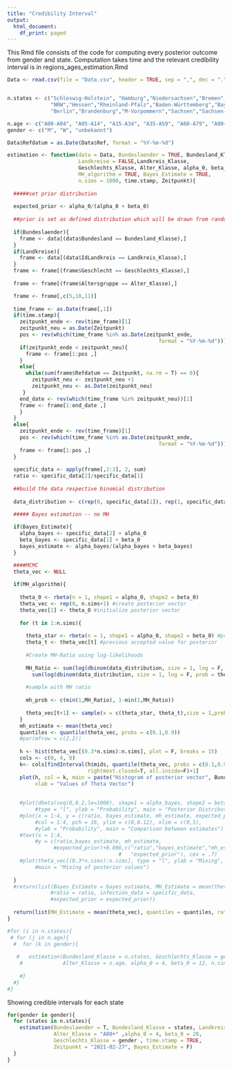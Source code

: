 ```yaml
---
title: "Credibility Interval"
output:
  html_document:
    df_print: paged
---
```



This Rmd file consists of the code for computing every
posterior outcome from gender and state. Computation takes
time and the relevant credibility interval is in 
regions_ages_estimation.Rmd

```r

Data <- read.csv(file = "Data.csv", header = TRUE, sep = ",", dec = ".")


n.states <- c("Schleswig-Holstein", "Hamburg","Niedersachsen","Bremen",
              "NRW","Hessen","Rheinland-Pfalz","Baden-Württemberg","Bayern","Saarland",
              "Berlin","Brandenburg","M-Vorpommern","Sachsen","Sachsen-Anhalt","Thüringen")

n.age <- c("A00-A04", "A05-A14", "A15-A34", "A35-A59", "A60-A79", "A80+")
gender <- c("M", "W", "unbekannt")

Data$Refdatum = as.Date(Data$Ref, format = "%Y-%m-%d")
```

```r
estimation <- function(data = Data, Bundeslaender = TRUE, Bundesland_Klasse, 
                       Landkreise = FALSE,Landkreis_Klasse,
                       Geschlechts_Klasse, Alter_Klasse, alpha_0, beta_0,
                       MH_algorithm = TRUE, Bayes_Estimate = TRUE, 
                       n.sims = 1000, time.stamp, Zeitpunkt){
  
  #####set prior distribution
  
  expected_prior <- alpha_0/(alpha_0 + beta_0)
  
  ##prior is set as defined distribution which will be drawn from random
  
  if(Bundeslaender){
    frame <- data[(data$Bundesland == Bundesland_Klasse),]
  }
  if(Landkreise){
    frame <- data[(data$IdLandkreis == Landkreis_Klasse),]
  }
  frame <- frame[(frame$Geschlecht == Geschlechts_Klasse),]
  
  frame <- frame[(frame$Altersgruppe == Alter_Klasse),]

  frame <- frame[,c(5,10,11)]
  
  time_frame <- as.Date(frame[,1])  
  if(time.stamp){
    zeitpunkt_ende <- rev(time_frame)[1]
    zeitpunkt_neu = as.Date(Zeitpunkt)
    pos <- rev(which(time_frame %in% as.Date(zeitpunkt_ende, 
                                                 format = "%Y-%m-%d")))[1]
    if(zeitpunkt_ende < zeitpunkt_neu){
      frame <- frame[1:pos ,]
    }
    else{
      while(sum(frame$Refdatum == Zeitpunkt, na.rm = T) == 0){
        zeitpunkt_neu <- zeitpunkt_neu +1
        zeitpunkt_neu <- as.Date(zeitpunkt_neu)
     }
    end_date <- rev(which(time_frame %in% zeitpunkt_neu))[1]
    frame <- frame[1:end_date ,]
    }
  }
  else{
    zeitpunkt_ende <- rev(time_frame)[1]
    pos <- rev(which(time_frame %in% as.Date(zeitpunkt_ende, 
                                                 format = "%Y-%m-%d")))[1]
    frame <- frame[1:pos ,]
  }
  
  specific_data <- apply(frame[,2:3], 2, sum)
  ratio <- specific_data[2]/specific_data[1]
  
  ##build the data respective binomial distribution
  
  data_distribution <- c(rep(0, specific_data[1]), rep(1, specific_data[2]))

  ##### Bayes estimation -- no MH
  
  if(Bayes_Estimate){
    alpha_bayes <- specific_data[2] + alpha_0
    beta_bayes <- specific_data[1] + beta_0
    bayes_estimate <- alpha_bayes/(alpha_bayes + beta_bayes)
  }

  ####MCMC 
  theta_vec <- NULL
    
  if(MH_algorithm){
  
    theta_0 <- rbeta(n = 1, shape1 = alpha_0, shape2 = beta_0)
    theta_vec <- rep(0, n.sims+1) #create posterior vector
    theta_vec[1] <- theta_0 #initialize posterior vector
    
    for (t in 1:n.sims){
      
      theta_star <- rbeta(n = 1, shape1 = alpha_0, shape2 = beta_0) #proposal from prior    
      theta_t <- theta_vec[t] #previous accepted value for posterior  
      
      #Create MH-Ratio using log-likelihoods
      
      MH_Ratio <- sum(log(dbinom(data_distribution, size = 1, log = F, prob = theta_t)))/
        sum(log(dbinom(data_distribution, size = 1, log = F, prob = theta_star))) #look at MH log (ratio ist komisch wegen der negativität)
       
      #sample with MH ratio
      
      mh_prob <- c(min(1,MH_Ratio), 1-min(1,MH_Ratio))
      
      theta_vec[t+1] <- sample(x = c(theta_star, theta_t),size = 1,prob = mh_prob)              
    }  
    mh_estimate <- mean(theta_vec)
    quantiles <- quantile(theta_vec, probs = c(0.1,0.9))
    #par(mfrow = c(2,2))
 
    h <- hist(theta_vec[(0.3*n.sims):n.sims], plot = F, breaks = 15)
    cols <- c(0, 4, 0)
    k<- cols[findInterval(h$mids, quantile(theta_vec, probs = c(0.1,0.9)),
                          rightmost.closed=T, all.inside=F)+1]
    plot(h, col = k, main = paste("Histogram of posterior vector", Bundesland_Klasse), 
         xlab = "Values of Theta Vector")
    
    
    #plot(dbeta(seq(0,0.2,le=1000), shape1 = alpha_bayes, shape2 = beta_bayes), 
         #type = "l", ylab = "Probability", main = "Posterior Distribution")
    #plot(x = 1:4, y = c(ratio, bayes_estimate, mh_estimate, expected_prior),
         #col = 1:4, pch = 16, ylim = c(0,0.12), xlim = c(0,5),
         #ylab = "Probability", main = "Comparison between estimates")
    #text(x = 1:4,
         #y = c(ratio,bayes_estimate, mh_estimate,
               #expected_prior)+0.006,c("ratio","bayes_estimate","mh_estimate", 
                                    #   "expected_prior"), cex = .7)
    #plot(theta_vec[(0.3*n.sims):n.sims], type = "l", ylab = "Mixing",
         #main = "Mixing of posterior values")
    
  }
  #return(list(Bayes_Estimate = bayes_estimate, MH_Estimate = mean(theta_vec),
              #ratio = ratio, infection_data = specific_data,
              #expected_prior = expected_prior))
  
  return(list(MH_Estimate = mean(theta_vec), quantiles = quantiles, ratio = ratio))
}

```

```r
#for (i in n.states){
 # for (j in n.age){
  #  for (k in gender){
      
   #   estimation(Bundesland_Klasse = n.states, Geschlechts_Klasse = gender, 
    #             Alter_Klasse = n.age, alpha_0 = 4, beta_0 = 12, n.sims = 10, )
      
    #}
  #}
#}
```

Showing credible intervals for each state

```r

for(gender in gender){  
  for (states in n.states){
    estimation(Bundeslaender = T, Bundesland_Klasse = states, Landkreise = F,
               Alter_Klasse = "A80+" ,alpha_0 = 4, beta_0 = 20, 
               Geschlechts_Klasse = gender , time.stamp = TRUE,
               Zeitpunkt = "2021-02-27", Bayes_Estimate = F)
  }
}


```
